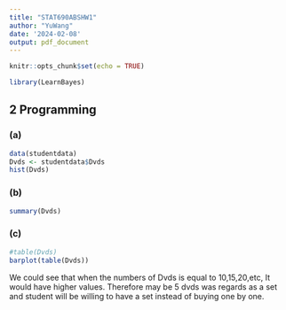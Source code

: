```yaml
---
title: "STAT690ABSHW1"
author: "YuWang"
date: '2024-02-08'
output: pdf_document
---
```


```r
knitr::opts_chunk$set(echo = TRUE)

library(LearnBayes)
```

\newpage

## 2 Programming

### (a)

```r
data(studentdata)
Dvds <- studentdata$Dvds
hist(Dvds)
```

### (b)

```r
summary(Dvds)
```

### (c)

```r
#table(Dvds)
barplot(table(Dvds))
```

We could see that when the numbers of Dvds is equal to 10,15,20,etc, It would have higher values. Therefore may be 5 dvds was regards as a set and student will be willing to have a set instead of buying one by one.
